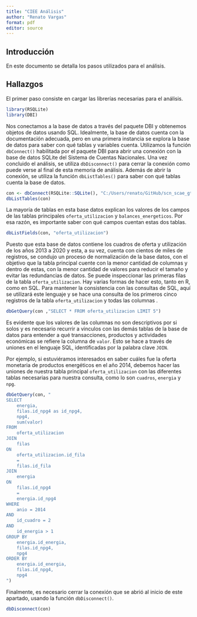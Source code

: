 ```yaml
---
title: "CIEE Análisis"
author: "Renato Vargas"
format: pdf
editor: source
---
```


## Introducción

En este documento se detalla los pasos utilizados para el análisis.

## Hallazgos

El primer paso consiste en cargar las librerías necesarias para el análisis.

```r
library(RSQLite)
library(DBI)
```

Nos conectamos a la base de datos a través del paquete DBI y obtenemos objetos de datos usando SQL. Idealmente, la base de datos cuenta con la documentación adecuada, pero en una primera instancia se explora la base de datos para saber con qué tablas y variables cuenta. Utilizamos la función `dbConnect()` habilitada por el paquete DBI para abrir una conexión con la base de datos SQLite del Sistema de Cuentas Nacionales. Una vez concluido el análisis, se utiliza `dbDisconnect()` para cerrar la conexión como puede verse al final de esta memoria de análisis. Además de abrir la conexión, se utiliza la función `dbListTables()` para saber con qué tablas cuenta la base de datos.

```r
con <- dbConnect(RSQLite::SQLite(), "C:/Users/renato/GitHub/scn_scae_gt/datos/scn.db")
dbListTables(con)
```

La mayoría de tablas en esta base datos explican los valores de los campos de las tablas principales `oferta_utilizacion` y `balances_energeticos`. Por esa razón, es importante saber con qué campos cuentan estas dos tablas.

```r
dbListFields(con, "oferta_utilizacion")
```

Puesto que esta base de datos contiene los cuadros de oferta y utilización de los años 2013 a 2020 y esta, a su vez, cuenta con cientos de miles de registros, se condujo un proceso de normalización de la base datos, con el objetivo que la tabla principal cuente con la menor cantidad de columnas y dentro de estas, con la menor cantidad de valores para reducir el tamaño y evitar las redundancias de datos. Se puede inspeccionar las primeras filas de la tabla `oferta_utilizacion`. Hay varias formas de hacer esto, tanto en R, como en SQL. Para mantener la consistencia con las consultas de SQL, aquí se utilizará este lenguaje y se hace una consulta de los primeros cinco registros de la tabla `oferta_utilizacion` y todas las columnas .

```r
dbGetQuery(con ,"SELECT * FROM oferta_utilizacion LIMIT 5")
```
Es evidente que los valores de las columnas no son descriptivos por si solos y es necesario recurrir a vinculos con las demás tablas de la base de datos para entender a qué transacciones, productos y actividades económicas se refiere la columna de `valor`. Esto se hace a través de uniones en el lenguaje SQL, identificadas por la palabra clave `JOIN`.

Por ejemplo, si estuviéramos interesados en saber cuáles fue la oferta monetaria de productos energéticos en el año 2014, debemos hacer las uniones de nuestra tabla principal `oferta_utilizacion` con las diferentes tablas necesarias para nuestra consulta, como lo son `cuadros`, `energia` y `npg`. 

```r
dbGetQuery(con, "
SELECT
    energia,
    filas.id_npg4 as id_npg4,
    npg4,
    sum(valor)
FROM 
    oferta_utilizacion
JOIN
    filas
ON
    oferta_utilizacion.id_fila
    =
    filas.id_fila
JOIN
    energia
ON
    filas.id_npg4 
    =
    energia.id_npg4
WHERE
    anio = 2014
AND
    id_cuadro = 2
AND
    id_energia > 1
GROUP BY 
    energia.id_energia,
    filas.id_npg4,
    npg4
ORDER BY
    energia.id_energia,
    filas.id_npg4,
    npg4
")


```

Finalmente, es necesario cerrar la conexión que se abrió al inicio de este apartado, usando la función `dbDisconnect()`.

```r
dbDisconnect(con)
```
